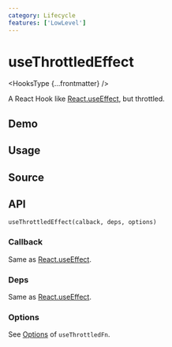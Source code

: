 ```yaml
---
category: Lifecycle
features: ['LowLevel']
---
```


# useThrottledEffect


<HooksType {...frontmatter} />

A React Hook like [React.useEffect](https://react.dev/reference/react/useEffect), but throttled.

## Demo


<App />

## Usage



## Source


<Source />

## API

```tsx
useThrottledEffect(calback, deps, options)
```

### Callback

Same as [React.useEffect](https://react.dev/reference/react/useEffect).

### Deps

Same as [React.useEffect](https://react.dev/reference/react/useEffect).

### Options

See [Options](/reference/use-throttled-fn/#options) of `useThrottledFn`.
